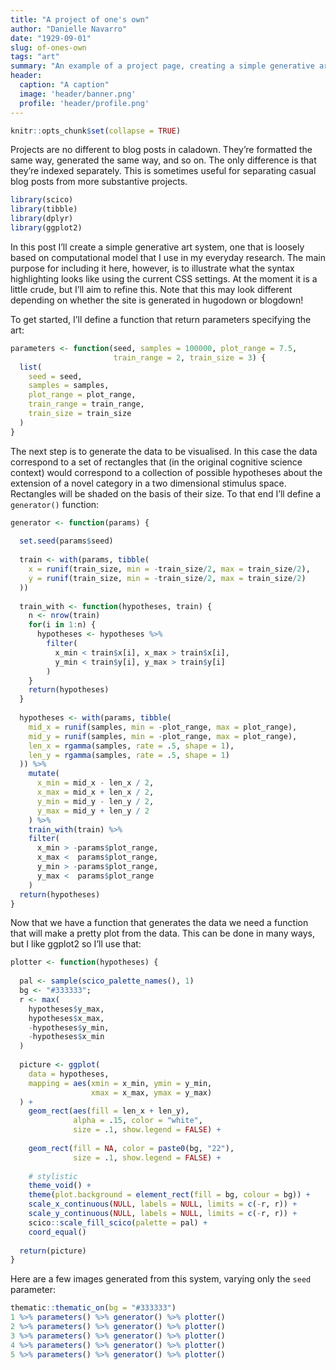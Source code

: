 ```yaml
---
title: "A project of one's own"
author: "Danielle Navarro"
date: "1929-09-01"
slug: of-ones-own
tags: "art"
summary: "An example of a project page, creating a simple generative art system in R. There is more code on this page than elsewhere on the example site, which may be useful if you want to see what the syntax highlighting looks like for caladown sites."
header:
  caption: "A caption"
  image: 'header/banner.png'
  profile: 'header/profile.png'
---
```


```r
knitr::opts_chunk$set(collapse = TRUE)
```

Projects are no different to blog posts in caladown. They're formatted the same way, generated the same way, and so on. The only difference is that they're indexed separately. This is sometimes useful for separating casual blog posts from more substantive projects. 

```r
library(scico)
library(tibble)
library(dplyr)
library(ggplot2)
```

In this post I'll create a simple generative art system, one that is loosely based on computational model that I use in my everyday research. The main purpose for including it here, however, is to illustrate what the syntax highlighting looks like using the current CSS settings. At the moment it is a little crude, but I'll aim to refine this. Note that this may look different depending on whether the site is generated in hugodown or blogdown!

To get started, I'll define a function that return parameters specifying the art:

```r
parameters <- function(seed, samples = 100000, plot_range = 7.5,
                       train_range = 2, train_size = 3) {
  list(
    seed = seed,
    samples = samples,
    plot_range = plot_range,
    train_range = train_range,
    train_size = train_size
  )
}
```

The next step is to generate the data to be visualised. In this case the data correspond to a set of rectangles that (in the original cognitive science context) would correspond to a collection of possible hypotheses about the extension of a novel category in a two dimensional stimulus space. Rectangles will be shaded on the basis of their size. To that end I'll define a `generator()` function:

```r
generator <- function(params) {
  
  set.seed(params$seed)
  
  train <- with(params, tibble(
    x = runif(train_size, min = -train_size/2, max = train_size/2),
    y = runif(train_size, min = -train_size/2, max = train_size/2)
  ))
  
  train_with <- function(hypotheses, train) {
    n <- nrow(train)
    for(i in 1:n) {
      hypotheses <- hypotheses %>% 
        filter(
          x_min < train$x[i], x_max > train$x[i], 
          y_min < train$y[i], y_max > train$y[i]
        )
    }
    return(hypotheses)
  }
  
  hypotheses <- with(params, tibble(
    mid_x = runif(samples, min = -plot_range, max = plot_range), 
    mid_y = runif(samples, min = -plot_range, max = plot_range),
    len_x = rgamma(samples, rate = .5, shape = 1),
    len_y = rgamma(samples, rate = .5, shape = 1)
  )) %>%
    mutate(
      x_min = mid_x - len_x / 2, 
      x_max = mid_x + len_x / 2,
      y_min = mid_y - len_y / 2,
      y_max = mid_y + len_y / 2
    ) %>%
    train_with(train) %>%
    filter( 
      x_min > -params$plot_range, 
      x_max <  params$plot_range,
      y_min > -params$plot_range, 
      y_max <  params$plot_range
    )
  return(hypotheses)
}
```

Now that we have a function that generates the data we need a function that will make a pretty plot from the data. This can be done in many ways, but I like ggplot2 so I'll use that:


```r
plotter <- function(hypotheses) {
  
  pal <- sample(scico_palette_names(), 1)
  bg <- "#333333";
  r <- max(
    hypotheses$y_max,
    hypotheses$x_max, 
    -hypotheses$y_min,
    -hypotheses$x_min
  )
  
  picture <- ggplot(
    data = hypotheses, 
    mapping = aes(xmin = x_min, ymin = y_min, 
                  xmax = x_max, ymax = y_max)
  ) + 
    geom_rect(aes(fill = len_x + len_y), 
              alpha = .15, color = "white", 
              size = .1, show.legend = FALSE) + 
    
    geom_rect(fill = NA, color = paste0(bg, "22"), 
              size = .1, show.legend = FALSE) + 
    
    # stylistic
    theme_void() +
    theme(plot.background = element_rect(fill = bg, colour = bg)) + 
    scale_x_continuous(NULL, labels = NULL, limits = c(-r, r)) + 
    scale_y_continuous(NULL, labels = NULL, limits = c(-r, r)) + 
    scico::scale_fill_scico(palette = pal) +
    coord_equal() 
  
  return(picture)
}
```

Here are a few images generated from this system, varying only the `seed` parameter:

```r
thematic::thematic_on(bg = "#333333")
1 %>% parameters() %>% generator() %>% plotter()
2 %>% parameters() %>% generator() %>% plotter()
3 %>% parameters() %>% generator() %>% plotter()
4 %>% parameters() %>% generator() %>% plotter()
5 %>% parameters() %>% generator() %>% plotter()
```

